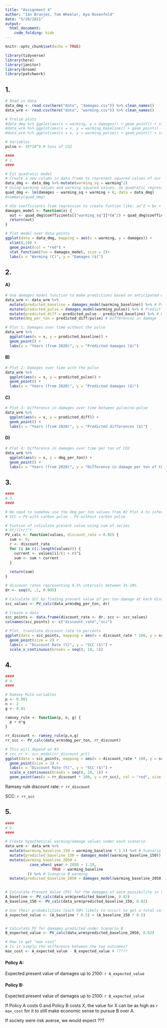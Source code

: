 ```yaml
---
title: "Assignment 4"
author: "Ian Brunjes, Tom Wheeler, Aya Rosenfeld"
date: "5/20/2021"
output:
  html_document:
    code_folding: hide
---
```


```r
knitr::opts_chunk$set(echo = TRUE)

library(tidyverse)
library(here)
library(janitor)
library(broom)
library(patchwork)
```

## 1. 


```r

# Read in data
data_dmg <- read.csv(here("data", "damages.csv")) %>% clean_names()
data_wrm <- read.csv(here("data", "warming.csv")) %>% clean_names()

# Prelim plots
#data_dmg %>% ggplot(aes(x = warming, y = damages)) + geom_point() + stat_smooth(se = TRUE)
#data_wrm %>% ggplot(aes(x = x, y = warming_baseline)) + geom_point() + stat_smooth(se = TRUE)
#data_wrm %>% ggplot(aes(x = x, y = warming_pulse)) + geom_point() + stat_smooth(se = TRUE)

# Variables
pulse <- 35*10^9 # tons of CO2

####
# 1.
####

# Fit quadratic model
# Create a new column in data frame to represent squared values of our dependent var (warming)
data_dmg <- data_dmg %>% mutate(warming_sq = warming^2)
# Using warming values and warming squared values, do quadratic regression
quad_dmg <- lm(damages ~ warming_sq + warming + 0, data = data_dmg)
#summary(quad_dmg)

# USe coefficients from regression to create funtion like: ax^2 + bx + 0
damages_model <- function(x) {
  out <- quad_dmg$coefficients[["warming_sq"]]*(x^2) + quad_dmg$coefficients[["warming"]]*x + 0
  return(out)
}

# Plot model over data points
ggplot(data = data_dmg, mapping = aes(x = warming, y = damages)) +
  xlim(0,10) +
  geom_point(col = "red") +
  stat_function(fun = damages_model, size = 2)+
  labs(x = "Warming (C)", y = "Damages ($)")
```

## 2.

#### A)

```r

# Use damages model function to make predictions based on anticipated warming
data_wrm <- data_wrm %>%
  mutate(predicted_baseline = damages_model(warming_baseline)) %>% # Predict damages for baseline warming data
  mutate(predicted_pulse = damages_model(warming_pulse)) %>% # Predict damages for baseline warming data
  mutate(predicted_diff = predicted_pulse - predicted_baseline) %>% # Difference in damages between pulse and baseline
  mutate(dmg_per_ton = predicted_diff/pulse) # Differences in damage

# Plot 1: Damages over time without the pulse
data_wrm %>% 
  ggplot(aes(x = x, y = predicted_baseline)) +
  geom_point() +
  labs(x = "Years (from 2020)", y = "Predicted damages ($)")
```

#### B)

```r
# Plot 2: Damages over time with the pulse
data_wrm %>% 
  ggplot(aes(x = x, y = predicted_pulse)) +
  geom_point() +
  labs(x = "Years (from 2020)", y = "Predicted damages ($)")
```


#### C)

```r
# Plot 3: Difference in damages over time between pulse/no-pulse
data_wrm %>% 
  ggplot(aes(x = x, y = predicted_diff)) +
  geom_point() +
  labs(x = "Years (from 2020)", y = "Predicted differences ($)")
```

#### D)

```r
# Plot 4: Difference in damages over time per ton of CO2
data_wrm %>% 
  ggplot(aes(x = x, y = dmg_per_ton)) +
  geom_point() +
  labs(x = "Years (from 2020)", y = "Difference in damage per ton of CO2 ($)")
```

## 3.

```r
####
# 3.
####

# We need to somehow use the dmg_per_ton values from #2 Plot 4 to infer SCC
# SCC = PV with carbon pulse - PV without carbon pulse

# Funtion of calculate present value using sum of series
# Xt/(1+r)^t
PV_calc <- function(values, discount_rate = 0.02) {
  sum <- 0;
  r <- discount_rate
  for (i in c(1:length(values))) {
    current <- values[i]/(1 + r)^i
    sum <- sum + current
  }
  
  return(sum)
}

# discount rates representing 0.5% intervals between 1%-10%
dr <- seq(0, .1, 0.005)

# Calculate SCC by finding present value of per ton damage at each discount rate in range
scc_values <- PV_calc(data_wrm$dmg_per_ton, dr)

# Create a data
scc_points <- data.frame(discount_rate <- dr, scc <- scc_values)
colnames(scc_points) <- c("discount_rate","scc")

# Plot, translate discount rate to percents
ggplot(data = scc_points, mapping = aes(x = discount_rate * 100, y = scc)) +
  geom_point(size = 2) +
  labs(x = "Discount Rate (%)", y = "SCC ($)") +
  scale_x_continuous(breaks = seq(0, 10, 1))
```


## 4.

```r
####
# 4.
####

# Ramsey Rule variables
p <- 0.001
n <- 2
g <- 0.01

ramsey_rule <- function(p, n, g) {
  p + n*g
}

rr_discount <- ramsey_rule(p,n,g)
rr_scc <- PV_calc(data_wrm$dmg_per_ton, rr_discount)

# This will depend on #3
# scc_rr <- scc_model(rr_discount_pct)
ggplot(data = scc_points, mapping = aes(x = discount_rate * 100, y = scc)) +
  geom_point(size = 2) +
  labs(x = "Discount Rate (%)", y = "SCC ($)") +
  scale_x_continuous(breaks = seq(0, 10, 1)) +
  geom_point(aes(x = rr_discount * 100, y = rr_scc), col = "red", size = 3)
```

Ramsey rule discount rate: `r rr_discount`

SCC: `r rr_scc`

## 5.

```r
####
# 5.
####

# Create hypothetical warming/damage values under each scenario
data_wrm <- data_wrm %>%
  mutate(warming_baseline_150 = warming_baseline * 1.5) %>% # Scenario A warming
  mutate(predicted_baseline_150 = damages_model(warming_baseline_150)) %>% # Scenario A damages
  mutate(warming_baseline_2050 = 
           case_when( year > 2050 ~ 1.29,
                     TRUE ~ warming_baseline
          )) %>% # Scenario B warming
  mutate(predicted_baseline_2050 = damages_model(warming_baseline_2050)) #Scenario B damages
  

# Calculate Present Value (PV) for the damages of each possibility in Scenario A
A_baseline <- PV_calc(data_wrm$predicted_baseline, 0.02)
A_baseline_150 <- PV_calc(data_wrm$predicted_baseline_150, 0.02)

# Use their probabilities (each 50% likely to occur) to get a total value
A_expected_value <- (A_baseline * 0.5) + (A_baseline_150 * 0.5)


# Calculate PV for damages predicted under Scenario B
B_expected_value <- PV_calc(data_wrm$predicted_baseline_2050, 0.02)

# How to get "max cost"
# Is it simply the difference between the two outcomes?
max_cost <- A_expected_value - B_expected_value # ?????
```

#### Policy A:

Expected present value of damages up to 2100: `r A_expected_value`

#### Policy B:

Expected present value of damages up to 2100: `r B_expected_value`

If Policy A costs 0 and Policy B costs X, the value for X can be as high as `r max_cost` for it to still make economic sense to pursue B over A.

If society were risk averse, we would expect ???

